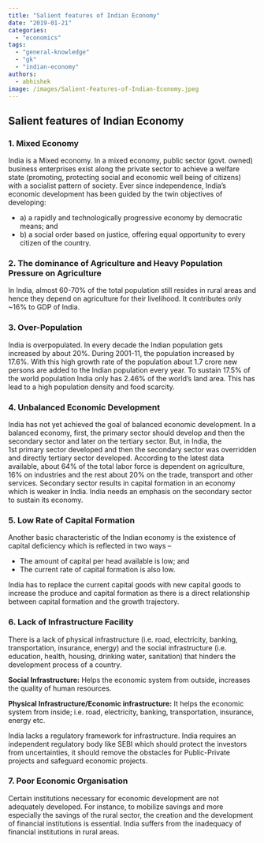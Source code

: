 ```yaml
---
title: "Salient features of Indian Economy"
date: "2019-01-21"
categories: 
  - "economics"
tags: 
  - "general-knowledge"
  - "gk"
  - "indian-economy"
authors:
  - abhishek
image: /images/Salient-Features-of-Indian-Economy.jpeg
---
```


## Salient features of Indian Economy

### 1\. Mixed Economy

India is a Mixed economy. In a mixed economy, public sector (govt. owned) business enterprises exist along the private sector to achieve a welfare state (promoting, protecting social and economic well being of citizens) with a socialist pattern of society. Ever since independence, India’s economic development has been guided by the twin objectives of developing:

- a) a rapidly and technologically progressive economy by democratic means; and
- b) a social order based on justice, offering equal opportunity to every citizen of the country.

### 2\. The dominance of Agriculture and Heavy Population Pressure on Agriculture

In India, almost 60-70% of the total population still resides in rural areas and hence they depend on agriculture for their livelihood. It contributes only ~16% to GDP of India.

### 3\. Over-Population

India is overpopulated. In every decade the Indian population gets increased by about 20%. During 2001-11, the population increased by 17.6%. With this high growth rate of the population about 1.7 crore new persons are added to the Indian population every year. To sustain 17.5% of the world population India only has 2.46% of the world’s land area. This has lead to a high population density and food scarcity.

### 4\. Unbalanced Economic Development

India has not yet achieved the goal of balanced economic development. In a balanced economy, first, the primary sector should develop and then the secondary sector and later on the tertiary sector. But, in India, the 1st primary sector developed and then the secondary sector was overridden and directly tertiary sector developed. According to the latest data available, about 64% of the total labor force is dependent on agriculture, 16% on industries and the rest about 20% on the trade, transport and other services. Secondary sector results in capital formation in an economy which is weaker in India. India needs an emphasis on the secondary sector to sustain its economy.

### 5. Low Rate of Capital Formation

Another basic characteristic of the Indian economy is the existence of capital deficiency which is reflected in two ways –

- The amount of capital per head available is low; and
- The current rate of capital formation is also low.

India has to replace the current capital goods with new capital goods to increase the produce and capital formation as there is a direct relationship between capital formation and the growth trajectory.

### 6\. Lack of Infrastructure Facility

There is a lack of physical infrastructure (i.e. road, electricity, banking, transportation, insurance, energy) and the social infrastructure (i.e. education, health, housing, drinking water, sanitation) that hinders the development process of a country.

**Social Infrastructure:** Helps the economic system from outside, increases the quality of human resources.

**Physical Infrastructure/Economic infrastructure:** It helps the economic system from inside; i.e. road, electricity, banking, transportation, insurance, energy etc.

India lacks a regulatory framework for infrastructure. India requires an independent regulatory body like SEBI which should protect the investors from uncertainties, it should remove the obstacles for Public-Private projects and safeguard economic projects.

### 7\. Poor Economic Organisation

Certain institutions necessary for economic development are not adequately developed. For instance, to mobilize savings and more especially the savings of the rural sector, the creation and the development of financial institutions is essential. India suffers from the inadequacy of financial institutions in rural areas.
